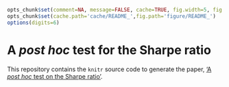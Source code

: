 ```r
opts_chunk$set(comment=NA, message=FALSE, cache=TRUE, fig.width=5, fig.height=3, out.width='700px', out.height='400px')
opts_chunk$set(cache.path='cache/README_',fig.path='figure/README_')
options(digits=6)
```

# A _post hoc_ test for the Sharpe ratio

This repository contains the `knitr` source code to generate the
paper, ['A _post hoc_ test on the Sharpe ratio'](https://arxiv.org/abs/1911.04090).

[//]: # ( vim:ts=2:sw=2:tw=79:fdm=indent:syn=r:ft=markdown:ai:si:cin:nu:fo=croql:cino=p0t0c5(0: )

